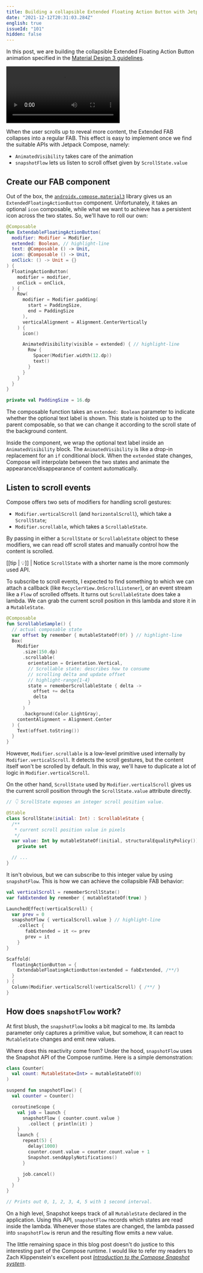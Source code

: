 ```yaml
---
title: Building a collapsible Extended Floating Action Button with Jetpack Compose
date: "2021-12-12T20:31:03.284Z"
english: true
issueId: "101"
hidden: false
---
```


In this post, we are building the collapsible Extended Floating Action Button animation specified in the [Material Design 3 guidelines](https://m3.material.io/components/floating-action-button/guidelines#3ad4a846-ac87-4884-b9b0-97efceea2e41).


<video controls>
  <source src={specVideo} type="video/mp4" />
</video>

When the user scrolls up to reveal more content, the Extended FAB collapses into a regular FAB. This effect is easy to implement once we find the suitable APIs with Jetpack Compose, namely:


- `AnimatedVisibility` takes care of the animation
- `snapshotFlow` lets us listen to scroll offset given by `ScrollState.value`

## Create our FAB component

Out of the box, the [`androidx.compose.material3`](https://developer.android.com/reference/kotlin/androidx/compose/material3/package-summary) library gives us an `ExtendedFloatingActionButton` component.
Unfortunately, it takes an optional `icon` composable, while what we want to achieve has a persistent icon across the two states. So, we'll have to roll our own:

```kotlin
@Composable
fun ExtendableFloatingActionButton(
  modifier: Modifier = Modifier,
  extended: Boolean, // highlight-line
  text: @Composable () -> Unit,
  icon: @Composable () -> Unit,
  onClick: () -> Unit = {}
) {
  FloatingActionButton(
    modifier = modifier,
    onClick = onClick,
  ) {
    Row(
      modifier = Modifier.padding(
        start = PaddingSize,
        end = PaddingSize
      ),
      verticalAlignment = Alignment.CenterVertically
    ) {
      icon()

      AnimatedVisibility(visible = extended) { // highlight-line
        Row {
          Spacer(Modifier.width(12.dp))
          text()
        }
      }
    }
  }
}

private val PaddingSize = 16.dp
```

The composable function takes an `extended: Boolean` parameter to indicate whether the optional text label is shown. This state is hoisted up to the parent composable, so that we can change it according to the scroll state of the background content.

Inside the component, we wrap the optional text label inside an `AnimatedVisibility` block. The `AnimatedVisibility` is like a drop-in replacement for an `if` conditional block. When the `extended` state changes,  Compose will interpolate between the two states and animate the appearance/disappearance of content automatically.

## Listen to scroll events

Compose offers two sets of modifiers for handling scroll gestures:

- `Modifier.verticalScroll` (and `horizontalScroll`), which take a `ScrollState`;
- `Modifier.scrollable`, which takes a `ScrollableState`.

By passing in either a `ScrollState` or `ScrollableState` object to these modifiers, we can read off scroll states and manually control how the content is scrolled.

[[tip | 💡]]
| Notice `ScrollState` with a shorter name is the more commonly used API.

To subscribe to scroll events, I expected to find something to which we can attach a callback (like `RecyclerView.OnScrollListener`),
or an event stream like a `Flow` of scrolled offsets.
It turns out `ScrollableState` does take a lambda. We can grab the current scroll position in this lambda and store it
in a `MutableState`.

```kotlin
@Composable
fun ScrollableSample() {
  // actual composable state
  var offset by remember { mutableStateOf(0f) } // highlight-line
  Box(
    Modifier
      .size(150.dp)
      .scrollable(
        orientation = Orientation.Vertical,
        // Scrollable state: describes how to consume
        // scrolling delta and update offset
        // highlight-range{1-4}
        state = rememberScrollableState { delta ->
          offset += delta
          delta
        }
      )
      .background(Color.LightGray),
    contentAlignment = Alignment.Center
  ) {
    Text(offset.toString())
  }
}
```

However, `Modifier.scrollable` is a low-level primitive used internally by `Modifier.verticalScroll`.
It detects the scroll gestures, but the content itself won't be scrolled by default.
In this way, we'll have to duplicate a lot of logic in `Modifier.verticalScroll`.

On the other hand, `ScrollState` used by `Modifier.verticalScroll` gives us the current scroll position through the `ScrollState.value` attribute directly.

```kotlin
// 👇 ScrollState exposes an integer scroll position value.

@Stable
class ScrollState(initial: Int) : ScrollableState {
  /**
   * current scroll position value in pixels
   */
  var value: Int by mutableStateOf(initial, structuralEqualityPolicy())
    private set

  // ...
}
```
It isn't obvious, but we can subscribe to this integer value by using `snapshotFlow`.
This is how we can achieve the collapsible FAB behavior:

```kotlin
val verticalScroll = rememberScrollState()
var fabExtended by remember { mutableStateOf(true) }

LaunchedEffect(verticalScroll) {
  var prev = 0
  snapshotFlow { verticalScroll.value } // highlight-line
    .collect {
       fabExtended = it <= prev
       prev = it
    }
}

Scaffold(
  floatingActionButton = {
    ExtendableFloatingActionButton(extended = fabExtended, /**/)
  }
) {
  Column(Modifier.verticalScroll(verticalScroll) { /**/ }
}
```

## How does `snapshotFlow` work?

At first blush, the `snapshotFlow` looks a bit magical to me. Its lambda parameter only captures a primitive value, but somehow, it can react to `MutableState` changes and emit new values.

Where does this reactivity come from? Under the hood, `snapshotFlow` uses the Snapshot API of the Compose runtime. Here is a simple demonstration:

```kotlin
class Counter(
  val count: MutableState<Int> = mutableStateOf(0)
)

suspend fun snapshotFlow() {
  val counter = Counter()

  coroutineScope {
    val job = launch {
      snapshotFlow { counter.count.value }
        .collect { println(it) }
    }
    launch {
      repeat(5) {
        delay(1000)
        counter.count.value = counter.count.value + 1
        Snapshot.sendApplyNotifications()
      }

      job.cancel()
    }
  }
}

// Prints out 0, 1, 2, 3, 4, 5 with 1 second interval.
```

On a high level, Snapshot keeps track of all `MutableState` declared in the application.
Using this API, `snapshotFlow` records which states are read inside the lambda.
Whenever those states are changed, the lambda passed into `snapshotFlow` is rerun and the resulting flow emits a new value.

The little remaining space in this blog post doesn't do justice to this interesting part of the Compose runtime.
I would like to refer my readers to Zach Klippenstein's excellent post [*Introduction to the Compose Snapshot system*](https://dev.to/zachklipp/introduction-to-the-compose-snapshot-system-19cn).
